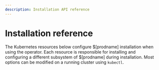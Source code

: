 ```yaml
---
description: Installation API reference
---
```


# Installation reference


The Kubernetes resources below configure $[prodname] installation when using the operator. Each resource is responsible for installing and configuring a different subsystem of $[prodname] during installation. Most options can be modified on a running cluster using `kubectl`.

<API />
